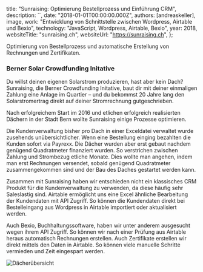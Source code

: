 
  title: "Sunraising: Optimierung Bestellprozess und Einführung CRM",
  description: ``,
  date: "2018-01-01T00:00:00.000Z",
  authors: [andreaskeller],
  image,
  work: "Entwicklung von Schnittstelle zwischen Wordpress, Airtable und Bexio",
  technology: "JavaScript, Wordpress, Airtable, Bexio",
  year: 2018,
  websiteTitle: "sunraising.ch",
  websiteUrl: "https://sunraising.ch",
};

<!--excerpt-->

Optimierung von Bestellprozess und automatische Erstellung von Rechnungen und Zertifikaten.

<!--/excerpt-->

<CaseStudyDashboard
  lang="de"
  work={meta.work}
  technology={meta.technology}
  websiteTitle={meta.websiteTitle}
  websiteUrl={meta.websiteUrl}
  year={meta.year}
/>

### Berner Solar Crowdfunding Initative

Du willst deinen eigenen Solarstrom produzieren, hast aber kein Dach? Sunraising, die Berner Crowdfunding Initative, baut dir mit deiner einmaligen Zahlung eine Anlage im Quartier – und du bekommst 20 Jahre lang den Solarstromertrag direkt auf deiner Stromrechnung gutgeschrieben.

Nach erfolgreichem Start im 2016 und etlichen erfolgreich realisierten Dächern in der Stadt Bern wollte Sunraising einige Prozesse optimieren.

Die Kundenverwaltung bisher pro Dach in einer Exceldatei verwaltet wurde zusehends unübersichtlicher. Wenn eine Bestellung einging bezahlten die Kunden sofort via Payrexx. Die Dächer wurden aber erst gebaut nachdem genügend Quadratmeter finanziert wurden. So verstrichen zwischen Zahlung und Strombezug etliche Monate. Dies wollte man angehen, indem man erst Rechnungen versendet, sobald genügend Quadratmeter zusammengekommen sind und der Bau des Daches gestartet werden kann.

Zusammen mit Sunraising haben wir entschieden nicht ein klassisches CRM Produkt für die Kundenverwaltung zu verwenden, da diese häufig sehr Saleslastig sind. Airtable ermöglicht uns eine Excel ähnliche Bearbeitung der Kundendaten mit API Zugriff. So können die Kundendaten direkt bei Bestelleingang aus Wordpress in Airtable importiert oder aktualisiert werden.

Auch Bexio, Buchhaltungssoftware, haben wir unter anderem ausgesucht wegen ihrem API Zugriff. So können wir nach einer Prüfung aus Airtable heraus automatisch Rechnungen erstellen. Auch Zertifikate erstellen wir direkt mittels den Daten in Airtable. So können viele manuelle Schritte vermieden und Zeit eingespart werden.

<img src={roofs} alt="Dächerübersicht" />
